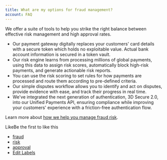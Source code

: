```yaml
---
title: What are my options for fraud management?
account: FAQ 
---
```


We offer a suite of tools to help you strike the right balance between effective risk management and high approval rates.

*   Our payment gateway digitally replaces your customers' card details with a secure token which holds no exploitable value. Actual bank account information is secured in a token vault.
*   Our risk engine learns from processing millions of global payments, using this data to assign risk scores, automatically block high-risk payments, and generate actionable risk reports.
*   You can use the risk scoring to set rules for how payments are processed and route them according to pre-defined criteria.
*   Our simple disputes workflow allows you to identify and act on disputes, provide evidence with ease, and track their progress in real time.
*   We've integrated the next generation of authentication, 3D Secure 2.0, into our Unified Payments API, ensuring compliance while improving your customers' experience with a friction-free authentication flow.

Learn more about [how we help you manage fraud risk](/display/DOCS/Risk+management).

LikeBe the first to like this

*   [fraud](/label/FAQ/fraud)
*   [risk](/label/FAQ/risk)
*   [approval](/label/FAQ/approval)
*   [Edit Labels](# "Edit Labels (Type 'l')")




